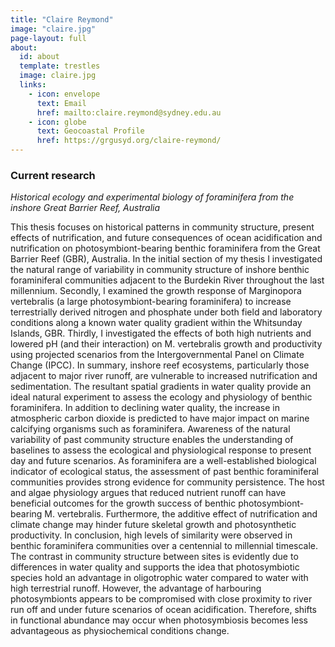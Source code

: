 ```yaml
---
title: "Claire Reymond"
image: "claire.jpg"
page-layout: full
about:
  id: about
  template: trestles
  image: claire.jpg
  links:
    - icon: envelope
      text: Email
      href: mailto:claire.reymond@sydney.edu.au
    - icon: globe
      text: Geocoastal Profile
      href: https://grgusyd.org/claire-reymond/
---
```


### Current research

*Historical ecology and experimental biology of foraminifera from the inshore Great Barrier Reef, Australia*

This thesis focuses on historical patterns in community structure, present effects of nutrification, and future consequences of ocean acidification and nutrification on photosymbiont-bearing benthic foraminifera from the Great Barrier Reef (GBR), Australia. In the initial section of my thesis I investigated the natural range of variability in community structure of inshore benthic foraminiferal communities adjacent to the Burdekin River throughout the last millennium. Secondly, I examined the growth response of Marginopora vertebralis (a large photosymbiont-bearing foraminifera) to increase terrestrially derived nitrogen and phosphate under both field and laboratory conditions along a known water quality gradient within the Whitsunday Islands, GBR. Thirdly, I investigated the effects of both high nutrients and lowered pH (and their interaction) on M. vertebralis growth and productivity using projected scenarios from the Intergovernmental Panel on Climate Change (IPCC). In summary, inshore reef ecosystems, particularly those adjacent to major river runoff, are vulnerable to increased nutrification and sedimentation. The resultant spatial gradients in water quality provide an ideal natural experiment to assess the ecology and physiology of benthic foraminifera. In addition to declining water quality, the increase in atmospheric carbon dioxide is predicted to have major impact on marine calcifying organisms such as foraminifera. Awareness of the natural variability of past community structure enables the understanding of baselines to assess the ecological and physiological response to present day and future scenarios. As foraminifera are a well-established biological indicator of ecological status, the assessment of past benthic foraminiferal communities provides strong evidence for community persistence. The host and algae physiology argues that reduced nutrient runoff can have beneficial outcomes for the growth success of benthic photosymbiont-bearing M. vertebralis. Furthermore, the additive effect of nutrification and climate change may hinder future skeletal growth and photosynthetic productivity. In conclusion, high levels of similarity were observed in benthic foraminifera communities over a centennial to millennial timescale. The contrast in community structure between sites is evidently due to differences in water quality and supports the idea that photosymbiotic species hold an advantage in oligotrophic water compared to water with high terrestrial runoff. However, the advantage of harbouring photosymbionts appears to be compromised with close proximity to river run off and under future scenarios of ocean acidification. Therefore, shifts in functional abundance may occur when photosymbiosis becomes less advantageous as physiochemical conditions change.